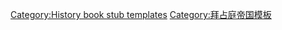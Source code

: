 {{asbox
| image     = Byzantine imperial flag, 14th century, square.svg
| pix       = 22
| subject   = 
| qualifier = 关于[[東羅馬帝國|拜占庭帝国]]的非虚构书籍
| category  = 欧洲历史书籍小作品
| tempsort  = 拜占庭
| category1 = 拜占庭帝国小作品
| tempsort1 = Book
| name      = Template:拜占庭帝国书籍小作品
}}<noinclude>
[[Category:History book stub templates]]
[[Category:拜占庭帝国模板]]
</noinclude>